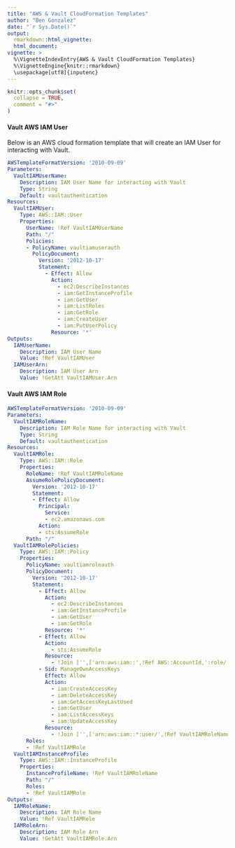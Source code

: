 ```yaml
---
title: "AWS & Vault CloudFormation Templates"
author: "Ben Gonzalez"
date: "`r Sys.Date()`"
output: 
  rmarkdown::html_vignette:
  html_document:
vignette: >
  %\VignetteIndexEntry{AWS & Vault CloudFormation Templates}
  %\VignetteEngine{knitr::rmarkdown}
  \usepackage[utf8]{inputenc}  
---
```


```r
knitr::opts_chunk$set(
  collapse = TRUE,
  comment = "#>"
)
```


#### Vault AWS IAM User

Below is an AWS cloud formation template that will create an IAM User for interacting with Vault.

```yaml
AWSTemplateFormatVersion: '2010-09-09'
Parameters:
  VaultIAMUserName:
    Description: IAM User Name for interacting with Vault
    Type: String
    Default: vaultauthentication
Resources:
  VaultIAMUser:
    Type: AWS::IAM::User
    Properties:
      UserName: !Ref VaultIAMUserName
      Path: "/"
      Policies:
      - PolicyName: vaultiamuserauth
        PolicyDocument:
          Version: '2012-10-17'
          Statement:
            - Effect: Allow
              Action:
                - ec2:DescribeInstances
                - iam:GetInstanceProfile
                - iam:GetUser
                - iam:ListRoles
                - iam:GetRole
                - iam:CreateUser
                - iam:PutUserPolicy
              Resource: '*'
Outputs:
  IAMUserName:
    Description: IAM User Name
    Value: !Ref VaultIAMUser
  IAMUserArn:
    Description: IAM User Arn
    Value: !GetAtt VaultIAMUser.Arn   
```

#### Vault AWS IAM Role

```yaml
AWSTemplateFormatVersion: '2010-09-09'
Parameters:
  VaultIAMRoleName:
    Description: IAM Role Name for interacting with Vault
    Type: String
    Default: vaultauthentication
Resources:
  VaultIAMRole:
    Type: AWS::IAM::Role
    Properties:
      RoleName: !Ref VaultIAMRoleName
      AssumeRolePolicyDocument:
        Version: '2012-10-17'
        Statement:
        - Effect: Allow
          Principal:
            Service:
            - ec2.amazonaws.com
          Action:
          - sts:AssumeRole
      Path: "/"
  VaultIAMRolePolicies:
    Type: AWS::IAM::Policy
    Properties:
      PolicyName: vaultiamroleauth
      PolicyDocument:
        Version: '2012-10-17'
        Statement:
          - Effect: Allow
            Action:
              - ec2:DescribeInstances
              - iam:GetInstanceProfile
              - iam:GetUser
              - iam:GetRole
            Resource: '*'
          - Effect: Allow
            Action:
              - sts:AssumeRole
            Resource:
              - !Join ['',['arn:aws:iam::',!Ref AWS::AccountId,':role/',!Ref VaultIAMRoleName]]
          - Sid: ManageOwnAccessKeys
            Effect: Allow
            Action:
              - iam:CreateAccessKey
              - iam:DeleteAccessKey
              - iam:GetAccessKeyLastUsed
              - iam:GetUser
              - iam:ListAccessKeys
              - iam:UpdateAccessKey
            Resource:
              - !Join ['',['arn:aws:iam::*:user/',!Ref VaultIAMRoleName]]
      Roles:
      - !Ref VaultIAMRole
  VaultIAMInstanceProfile:
    Type: AWS::IAM::InstanceProfile
    Properties:
      InstanceProfileName: !Ref VaultIAMRoleName
      Path: "/"
      Roles:
      - !Ref VaultIAMRole
Outputs:
  IAMRoleName:
    Description: IAM Role Name
    Value: !Ref VaultIAMRole
  IAMRoleArn:
    Description: IAM Role Arn
    Value: !GetAtt VaultIAMRole.Arn        
```